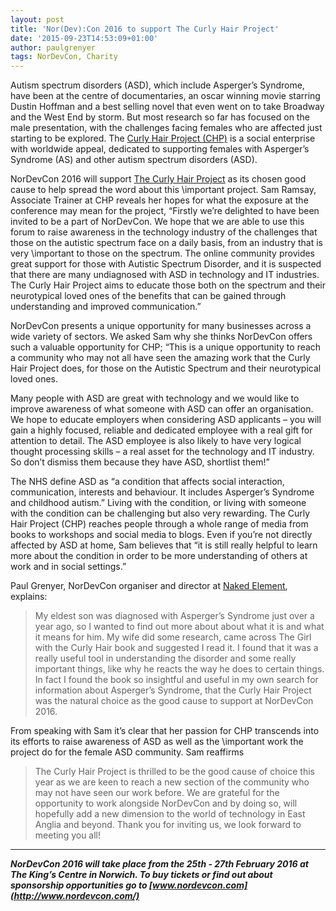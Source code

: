 ```yaml
---
layout: post
title: 'Nor(Dev):Con 2016 to support The Curly Hair Project'
date: '2015-09-23T14:53:09+01:00'
author: paulgrenyer
tags: NorDevCon, Charity
---
```


Autism spectrum disorders (ASD), which include Asperger’s Syndrome, have been at the centre of documentaries, an oscar winning movie starring Dustin Hoffman and a best selling novel that even went on to take Broadway and the West End by storm. But most research so far has focused on the male presentation, with the challenges facing females who are affected just starting to be explored. The [Curly Hair Project (CHP)](http://thegirlwiththecurlyhair.co.uk/) is a social enterprise with worldwide appeal, dedicated to supporting females with Asperger’s Syndrome (AS) and other autism spectrum disorders (ASD).

NorDevCon 2016 will support [The Curly Hair Project](https://www.facebook.com/TheGirlWithTheCurlyHair) as its chosen good cause to help spread the word about this \\important project. Sam Ramsay, Associate Trainer at CHP reveals her hopes for what the exposure at the conference may mean for the project, “Firstly we’re delighted to have been invited to be a part of NorDevCon. We hope that we are able to use this forum to raise awareness in the technology industry of the challenges that those on the autistic spectrum face on a daily basis, from an industry that is very \\important to those on the spectrum. The online community provides great support for those with Autistic Spectrum Disorder, and it is suspected that there are many undiagnosed with ASD in technology and IT industries. The Curly Hair Project aims to educate those both on the spectrum and their neurotypical loved ones of the benefits that can be gained through understanding and improved communication.”

NorDevCon presents a unique opportunity for many businesses across a wide variety of sectors. We asked Sam why she thinks NorDevCon offers such a valuable opportunity for CHP; “This is a unique opportunity to reach a community who may not all have seen the amazing work that the Curly Hair Project does, for those on the Autistic Spectrum and their neurotypical loved ones.

Many people with ASD are great with technology and we would like to improve awareness of what someone with ASD can offer an organisation. We hope to educate employers when considering ASD applicants – you will gain a highly focused, reliable and dedicated employee with a real gift for attention to detail. The ASD employee is also likely to have very logical thought processing skills – a real asset for the technology and IT industry. So don’t dismiss them because they have ASD, shortlist them!”

The NHS define ASD as “a condition that affects social interaction, communication, interests and behaviour. It includes Asperger’s Syndrome and childhood autism.” Living with the condition, or living with someone with the condition can be challenging but also very rewarding. The Curly Hair Project (CHP) reaches people through a whole range of media from books to workshops and social media to blogs. Even if you’re not directly affected by ASD at home, Sam believes that “it is still really helpful to learn more about the condition in order to be more understanding of others at work and in social settings.”

Paul Grenyer, NorDevCon organiser and director at [Naked Element](http://nordevcon.com), explains:

> My eldest son was diagnosed with Asperger’s Syndrome just over a year ago, so I wanted to find out more about about what it is and what it means for him. My wife did some research, came across The Girl with the Curly Hair book and suggested I read it. I found that it was a really useful tool in understanding the disorder and some really important things, like why he reacts the way he does to certain things. In fact I found the book so insightful and useful in my own search for information about Asperger’s Syndrome, that the Curly Hair Project was the natural choice as the good cause to support at NorDevCon 2016.

From speaking with Sam it’s clear that her passion for CHP transcends into its efforts to raise awareness of ASD as well as the \\important work the project do for the female ASD community. Sam reaffirms

> The Curly Hair Project is thrilled to be the good cause of choice this year as we are keen to reach a new section of the community who may not have seen our work before. We are grateful for the opportunity to work alongside NorDevCon and by doing so, will hopefully add a new dimension to the world of technology in East Anglia and beyond. Thank you for inviting us, we look forward to meeting you all!

---

_**NorDevCon 2016 will take place from the 25th - 27th February 2016 at The King’s Centre in Norwich. To buy tickets or find out about sponsorship opportunities go to [www.nordevcon.com](http://www.nordevcon.com/)**_